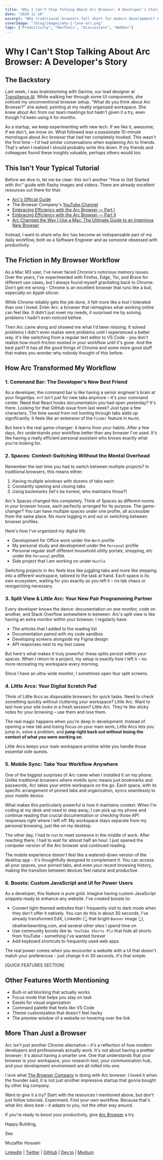 ```yaml
---
title: "Why I Can't Stop Talking About Arc Browser: A Developer's Story"
date: "2024-12-16"
excerpt: "Why traditional browsers fall short for modern development? How Arc's unique features solve real developer pain points? My personal setup that boosted my productivity."
coverImage: "/blog/images/why-i-love-arc.png"
tags: ["Productivity", "DevTools", "Discussions", "WebDev"]
---
```


# Why I Can't Stop Talking About Arc Browser: A Developer's Story

## The Backstory

Last week, I was brainstorming with Garima, our lead designer at [Transilience AI](https://www.transilience.ai/). While walking her through some UI components, she noticed my unconventional browser setup. "What do you think about Arc Browser?" she asked, pointing at my neatly organized workspace. She knew about Arc from our team meetings but hadn't given it a try, even though I'd been using it for months.

As a startup, we keep experimenting with new tech. If we like it, awesome; if we don't, we move on. What followed was a passionate 10-minute monologue about Arc browser that had her completely hooked. This wasn't the first time – I'd had similar conversations when explaining Arc to friends. That's when I realized I should probably write this down. If my friends and colleagues found these insights valuable, perhaps others would too.

## This Isn't Your Typical Tutorial

Before we dive in, let me be clear: this isn't another "How to Get Started with Arc" guide with flashy images and videos. There are already excellent resources out there for that:

- [Arc's Official Guide](https://arc.net/blog)
- The Browser Company's [YouTube Channel](https://www.youtube.com/@TheBrowserCompany/videos)
- [Embracing Efficiency with the Arc Browser — Part I](https://medium.com/insiderengineering/embracing-efficiency-with-the-arc-browser-part-i-9783def7beb3)
- [Embracing Efficiency with the Arc Browser — Part II](https://medium.com/insiderengineering/embracing-efficiency-with-the-arc-browser-part-ii-531b4f40601b)
- [Arc Changed the Way I Use a Mac: The Ultimate Guide to an Ingenious New Browser](https://eshop.macsales.com/blog/86505-arc-changed-the-way-i-use-a-mac-the-ultimate-guide-to-an-ingenious-new-browser/)

Instead, I want to share why Arc has become an indispensable part of my daily workflow, both as a Software Engineer and as someone obsessed with productivity.

## The Friction in My Browser Workflow

As a Mac M3 user, I've never faced Chrome's notorious memory issues. Over the years, I've experimented with Firefox, Edge, Tor, and Brave for different use cases, but I always found myself gravitating back to Chrome. Don't get me wrong - Chrome is an excellent browser that runs like a bull, especially on Apple silicon.

While Chrome reliably gets the job done, it felt more like a tool I tolerated than one I loved. Enter Arc: a browser that reimagines what working online can feel like. It didn’t just meet my needs, it surprised me by solving problems I hadn’t even noticed before.

Then Arc came along and showed me what I'd been missing. It solved problems I didn't even realize were problems until I experienced a better way. It's like switching from a regular text editor to VS Code - you don't realize how much friction existed in your workflow until it's gone. And the best part? It has all the good things of Chrome and some more good stuff that makes you wonder why nobody thought of this before.

## How Arc Transformed My Workflow

### 1. Command Bar: The Developer's New Best Friend

As a developer, the command bar is like having a senior engineer's brain at your fingertips. `⌘+T` isn't just for new tabs anymore – it's your command center. Need that React hooks documentation you had open yesterday? It's there. Looking for that GitHub issue from last week? Just type a few characters. The time saved from not hunting through tabs adds up significantly. It feels like an extension of the `Finder` feature in `MacOS`.

But here's the real game-changer: it learns from your habits. After a few days, Arc understands your workflow better than any browser I've used. It's like having a really efficient personal assistant who knows exactly what you're looking for.

### 2. Spaces: Context-Switching Without the Mental Overhead

Remember the last time you had to switch between multiple projects? In traditional browsers, this means either:

1. Having multiple windows with dozens of tabs each
2. Constantly opening and closing tabs
3. Using bookmarks (let's be honest, who maintains those?)

Arc's Spaces changed this completely. Think of Spaces as different rooms in your browser house, each perfectly arranged for its purpose. The game-changer? You can have multiple spaces under one profile, all accessible from the same place. No more logging in and out or switching between browser profiles.

Here's how I've organized my digital life:

- Development for Office work under the `Work` profile
- My personal study and development under the `Personal` profile
- Personal regular stuff different household utility portals, shopping, etc under the `Personal` profile.
- Side project that I am working on under `Hustle`

Switching projects in Arc feels less like juggling tabs and more like stepping into a different workspace, tailored to the task at hand. Each space is its own ecosystem, waiting for you exactly as you left it – no tab chaos or reorganizing necessary.

### 3. Split View & Little Arc: Your New Pair Programming Partner

Every developer knows the dance: documentation on one monitor, code on another, and Stack Overflow somewhere in between. Arc's split view is like having an extra monitor within your browser. I regularly have:

- The articles that I added to the reading list
- Documentation paired with my code sandbox
- Developing screens alongside my Figma design
- API responses next to my test cases

But here's what makes it truly powerful: these splits persist within your spaces. When I return to a project, my setup is exactly how I left it – no more recreating my workspace every morning.

Since I have an ultra-wide monitor, I sometimes open four split screens.

### 4. Little Arcs: Your Digital Scratch Pad

Think of Little Arcs as disposable browsers for quick tasks. Need to check something quickly without cluttering your workspace? Little Arc. Want to test how your site looks in a fresh session? Little Arc. They're like sticky notes for your browsing – use them and lose them.

The real magic happens when you're deep in development. Instead of opening a new tab and losing focus on your main work, Little Arcs lets you jump in, solve a problem, and **jump right back out without losing the context of what you were working on**.

Little Arcs keeps your main workspace pristine while you handle those essential side quests.

### 5. Mobile Sync: Take Your Workflow Anywhere

One of the biggest surprises of Arc came when I installed it on my phone. Unlike traditional browsers where mobile sync means just bookmarks and passwords, Arc takes your entire workspace on the go. Each space, with its specific arrangement of pinned tabs and organization, syncs seamlessly to your mobile device.

What makes this particularly powerful is how it maintains context. When I'm coding at my desk and need to step away, I can pick up my phone and continue reading that crucial documentation or checking those API responses right where I left off. My workspace stays separate from my personal browsing, just like on my desktop.

The other day, I had to run to meet someone in the middle of work. After reaching there, I had to wait for almost half an hour. I just opened the computer version of the Arc browser and continued reading.

The mobile experience doesn't feel like a watered-down version of the desktop app - it's thoughtfully designed to complement it. You can access all your spaces, your pinned tabs, and even your recent browsing history, making the transition between devices feel natural and productive.

### 6. Boosts: Custom JavaScript and UI for Power Users

As a developer, this feature is pure gold. Imagine having custom JavaScript snippets ready to enhance any website. I've created boosts to:

- Convert light-themed websites that I frequently visit to dark mode when they don't offer it natively. You can do this in about 30 seconds. I've already transformed EdX, LinkedIn (👆 that bright `Banner` image 👆), idratherbewriting.com, and several other sites I spend time on
- Use community boosts like `No YouTube Shorts Plz` that hide all shorts from YouTube - something I've wanted forever
- Add keyboard shortcuts to frequently used web apps

The real power comes when you encounter a website with a UI that doesn't match your preferences - just change it in 30 seconds. It's that simple.

[QUICK FEATURES SECTION]

## Other Features Worth Mentioning

- Built-in ad blocking that actually works
- Focus mode that helps you stay on task
- Easels for visual organization
- Command palette that feels like VS Code
- Theme customization that doesn't feel hacky
- The preview window of a website on hovering over the link.

## More Than Just a Browser

Arc isn't just another Chrome alternative – it's a reflection of how modern developers and professionals actually work. It's not about having a prettier browser; it's about having a smarter one. One that understands that your browser is your workspace, your research tool, your communication hub, and your development environment are all rolled into one.

I love what [The Browser Company](https://thebrowser.company/) is doing with Arc browser. I loved it when the founder said, it is not just another impressive startup that gonna bought by other big company.

Want to give it a try? Start with the resources I mentioned above, but don't just follow tutorials. Experiment. Find your own workflow. Because that's what Arc does best – it adapts to you, not the other way around.

If you're ready to boost your productivity, give [Arc Browser](https://arc.net/gift/5cfe4eba) a try.

Happy Building,

See

Muzaffar Hossain

[LinkedIn](https://www.linkedin.com/in/muzaffarhossain) | [Twitter](https://x.com/iammuzaffar640) | [GitHub](https://github.com/muzaffar640) | [Dev.to](https://dev.to/muzaffar640) | [Medium](https://medium.com/@muzaffar640)
